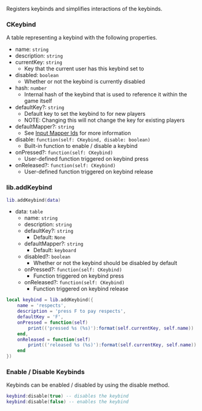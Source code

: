 Registers keybinds and simplifies interactions of the keybinds.

### CKeybind

A table representing a keybind with the following properties.

- name: `string`
- description: `string`
- currentKey: `string`
  - Key that the current user has this keybind set to
- disabled: `boolean`
  - Whether or not the keybind is currently disabled
- hash: `number`
  - Internal hash of the keybind that is used to reference it within the game itself
- defaultKey?: `string`
  - Default key to set the keybind to for new players
  - NOTE: Changing this will not change the key for existing players
- defaultMapper?: `string`
  - See [Input Mapper Ids](https://docs.fivem.net/docs/game-references/input-mapper-parameter-ids/) for more information
- disable: `function(self: CKeybind, disable: boolean)`
  - Built-in function to enable / disable a keybind
- onPressed?: `function(self: CKeybind)`
  - User-defined function triggered on keybind press
- onReleased?: `function(self: CKeybind)`
  - User-defined function triggered on keybind release

### lib.addKeybind

```lua
lib.addKeybind(data)
```

- data: `table`
  - name: `string`
  - description: `string`
  - defaultKey?: `string`
    - Default: `None`
  - defaultMapper?: `string`
    - Default: `keyboard`
  - disabled?: `boolean`
    - Whether or not the keybind should be disabled by default
  - onPressed?: `function(self: CKeybind)`
    - Function triggered on keybind press
  - onReleased?: `function(self: CKeybind)`
    - Function triggered on keybind release

```lua
local keybind = lib.addKeybind({
    name = 'respects',
    description = 'press F to pay respects',
    defaultKey = 'F',
    onPressed = function(self)
        print(('pressed %s (%s)'):format(self.currentKey, self.name))
    end,
    onReleased = function(self)
        print(('released %s (%s)'):format(self.currentKey, self.name))
    end
})
```

### Enable / Disable Keybinds

Keybinds can be enabled / disabled by using the disable method.

```lua
keybind:disable(true) -- disables the keybind
keybind:disable(false) -- enables the keybind
```
